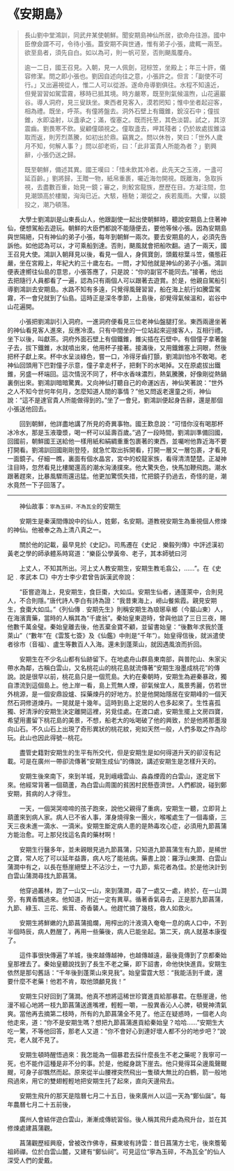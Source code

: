# 《安期島》

> 長山劉中堂鴻訓，同武弁某使朝鮮。聞安期島神仙所居，欲命舟往游。國中臣僚僉謂不可，令待小張。蓋安期不與世通，惟有弟子小張，歲輒一兩至。欲至島者，須先自白。如以為可，則一帆可至，否則颶風覆舟。
>
> 逾一二日，國王召見。入朝，見一人佩劍，冠棕笠，坐殿上；年三十許，儀容修潔。問之即小張也。劉因自述向往之意，小張許之。但言：「副使不可行。」又出遍視從人，惟二人可以從游。遂命舟導劉俱往。水程不知遠近，但覺習習如駕雲霧，移時已抵其境。時方嚴寒，既至則氣候溫煦，山花遍巖谷。導人洞府，見三叟趺坐。東西者見客入，漠若罔知；惟中坐者起迎客，相為禮。既坐，呼茶。有僮將盤去。洞外石壁上有鐵錐，銳沒石中；僮拔錐，水即溢射，以盞承之；滿，復塞之。既而托至，其色淡碧。試之，其涼震齒。劉畏寒不飲。叟顧僮頤視之。僮取盞去，呷其殘者；仍於故處拔錐溢取而返，則芳烈蒸騰，如初出於鼎。竊異之。問以休咎，笑曰：「世外人歲月不知，何解人事？」問以卻老術，曰：「此非富貴人所能為者？」劉興辭，小張仍送之歸。
>
> 既至朝鮮，備述其異。國王嘆曰：「惜未飲其冷者。此先天之玉液，一盞可延百齡。」劉將歸，王贈一物，紙帛重裹，囑近海勿開視。既離海，急取拆視，去盡數百重，始見一鏡；審之，則鮫宮龍族，歷歷在目。方凝注間，忽見潮頭高於樓閣，洶洶已近。大駭，極馳；潮從之，疾若風雨。大懼，以鏡投之，潮乃頓落。

&emsp;&emsp;大學士劉鴻訓是山東長山人，他跟副使一起出使朝鮮時，聽說安期島上住著神仙，便想駕船去遊玩。朝鮮的大臣們都說不能隨便去，要他等候小張。因為安期島與世隔絕，只有神仙的弟子小張，每年到朝鮮一兩次。要去安期島的人，必須先告訴他。如他認為可以，才可乘船到達。否則，颶風就會把船吹翻。過了一兩天，國王召見大使。鴻訓入朝拜見以後，看見一個人，身佩寶劍，頭戴棕葉斗笠，儀態莊嚴，坐在宮殿上，年紀大約三十歲左右。一問，才知他就是神仙的弟子小張。鴻訓便表達嚮往仙島的意思，小張答應了，只是說：“你的副官不能同去。”接著，他出去把隨行人員都看了一遍，認為只有兩個人可以跟著去遊賞。於是，他親自駕船引導劉鴻訓去安期島。水路不知有多遠，只覺得風聲習習，船在海上航行如騰雲駕霧，不一會兒就到了仙島。這時正是深冬季節，上島後，卻覺得氣候溫和，岩谷中山花遍開。

&emsp;&emsp;小張把劉鴻訓引入洞府。一進洞府便看見三位老神仙盤腿打坐。東西兩邊坐著的神仙看見客人進來，反應冷漠。只有中間坐的一位站起來迎接客人，互相行禮。坐下以後，叫獻茶。洞府外面石壁上有個鐵錐，錐尖插在石壁中。有個僮子拿著盤子去，拔下鐵錐，水就噴出來，他用杯子接著。接滿後，又用鐵錐塞上洞眼，然後把杯子獻上來。杯中水呈淡綠色，嘗一口，冷得牙齒打顫，劉鴻訓怕冷不敢喝。老神仙回頭用下巴對僮子示意，僮子拿走杯子，把剩下的水喝掉。又在原處拔出鐵錐，另盛一杯端回。這次情況不同了，杯中水香味濃烈，熱氣騰騰，好像剛從熱鍋裏倒出來。劉鴻訓暗暗驚異。又向神仙打聽自己的命運凶吉，神仙笑著說：“世外之人不知今世何年何月，怎麼知道人間的事情？”他又問返老還童之術，神仙說：“這不是達官貴人所能做得到的。”坐了一會兒，劉鴻訓便起身告辭，還是那個小張送他回去。

&emsp;&emsp;回到朝鮮，他詳盡地講了所見的奇異事物。國王歎息說：“可惜你沒有喝那杯冰冷水，那是玉液瓊漿，喝一杯可以延壽百歲。”過了一段時間，劉鴻訓準備回國，回國前，朝鮮國王送給他一樣用紙和絹綢重重包裹著的東西，並囑咐他靠近海不要打開看。劉鴻訓回國剛剛登陸，就急忙取出拆開看，打開一層又一層包裹，才看見一面鏡子。仔細一瞧，裏面有個水晶宮，宮中的蛟龍家族，看得清清楚楚。正凝神注目時，忽然看見比樓閣還高的潮水洶湧撲來。他大驚失色，快馬加鞭飛跑。潮水跟著趕來，比暴風驟雨還迅猛。他更加驚慌失措，忙把鏡子扔過去，奇怪的是，潮水竟然一下子回落了。

---

&emsp;&emsp;神仙故事：`寧為玉碎，不為瓦全`的安期生

&emsp;&emsp;安期生是秦漢間傳說中的仙人，姓鄭，名安期。道教視安期生為重視個人修煉的神仙。他被奉之為上清八真之一。

&emsp;&emsp;關於他的記載，最早見於《史記》。司馬遷在《史記﹒樂毅列傳》中評述漢初黃老之學的師承體系時寫道：“樂臣公學黃帝、老子，其本師號曰河

&emsp;&emsp;上丈人，不知其所出。河上丈人教安期生，安期生教毛翕公，……”。在《史記﹒孝武本 □》中方士李少君曾告訴漢武帝說：

&emsp;&emsp;“臣嘗遊海上，見安期生，食巨棗，大如瓜。安期生仙者，通蓬萊中，合則見人，不合則隱。”唐代詩人李白有詩為證：“我昔東海上，嶗山餐紫霞。親見安期生，食棗大如瓜。”《列仙傳﹒安期先生》則稱安期生為琅琊阜鄉（今屬山東）人，在海濱賣藥，當時的人稱其為“千歲翁”。秦始皇東遊時，曾與他談了三日三夜，賜他數千萬金璧。秦始皇離去後，他丟棄金寶不顧，並留書始皇：“後數年求我於蓬萊山”（“數年”在《雲笈七簽》及《仙鑑》中則是“千年”）。始皇得信後，就派遣使者徐市（音福）、盧生等數百人入海。還未到蓬萊山，就因遇風浪而折回。

&emsp;&emsp;安期生在不少名山都有仙跡留下。在地處舟山群島東南部，與普陀山、朱家尖帶水為鄰，古稱白雲山，又名桃花山的桃花島就流傳著“安期生潑墨成桃花”的傳說。說是很早以前，桃花島只是一個荒島。大約在秦朝時，安期生為避秦暴政，獨自漂流到這個島上。他上岸一看，島上荒無人煙，卻氣候宜人，風景秀麗，仿若世外桃源，是一個安鼎設爐、採藥煉丹的好地方。於是他開始隱居在安期峰的一個天然石洞修道煉丹。一晃就是十幾年。這時到島上定居的人也多起來了。生性喜孤獨、好清淨的安期生決定離開這裡，另覓佳處。在渡口處，安期生擺上文房四寶，希望用畫留下桃花島的美景，不想，船老大的吆喝破了他的興致，於是他將那墨潑向山石。不久山石上出現了奇形異狀的桃花紋，宛如天然一般，人們多取之作為珍玩。此山也因此得號--桃花。

&emsp;&emsp;盡管史籍對安期生的生平有所交代，但是安期生是如何得道升天的卻沒有記載。可是在廣州一帶卻流傳著“安期生成仙”的傳說，講述安期生是怎樣升天的。

&emsp;&emsp;安期生後來南下，來到羊城，見到峨峨雲山、淼淼煙霞的白雲山，遂定居下來。他經常背著一個葫蘆，為白雲山周圍的貧困村民懸壺濟世。人們都說，碰到鄭安期，貧病的人才得生。

&emsp;&emsp;一天，一個哭哭啼啼的孩子跑來，說他父親得了重病，安期生一聽，立即背上葫蘆來到病人家。病人已不省人事，渾身燒得象一團火，喉嚨處生了一個毒瘡，三天三夜未進一滴水、一滴米。安期生斷定病人患的是熱毒攻心症，必須用九節菖蒲方能治愈。可上那兒找這名貴的藥材啊！

&emsp;&emsp;安期生行醫多年，並未親眼見過九節菖蒲，只知道九節菖蒲生有九節，是稀世之寶，常人吃了可以延年益壽，病人吃了能袪病。藥書上說：羅浮山東澗、白雲山蒲澗中有之，以長在懸崖絕壁上不沾沙土，一寸九節，紫花者為佳。於是他決計到白雲山蒲澗尋找九節菖蒲。

&emsp;&emsp;他穿過叢林，跑了一山又一山，來到蒲澗，尋了一處又一處，終於，在一山澗旁，有異香飄過來。他知道，附近一定有異草。循著香氣尋去，正是那九節菖蒲，九節、綠玉、三花、紫茸、奇香襲人。他趕忙摘了幾枝，救人如救火。

&emsp;&emsp;安期生將鮮嫩的九節菖蒲搗爛，用榨出的汁液滴入奄奄一息的病人口中，不到半個時辰，病人甦醒了，再用一些藥後，病人已能坐起。第二天，病人就基本康復了。

&emsp;&emsp;這件事很快傳遍了羊城，後來越傳越神，也越傳越遠，最後竟傳到了京都秦始皇那裡去了。秦始皇聽說找到了長生不老之藥，即下詔書，命他快快進貢。安期生依然是那句舊話：“千年後到蓬萊山來見我”。始皇雷霆大怒：“我能活到千歲，還要什麼不老藥！他若不肯，取他頭顱見我！”

&emsp;&emsp;安期生只好回到了蒲澗。他真不想將這稀世珍寶進貢給那暴君。在懸崖邊，他漫不經心地將一枝九節菖蒲送進嘴裡，輕輕一嚼，一股異香沁人心脾，頓覺神清氣爽。當他再去摘第二枝時，所有的九節菖蒲全不見了。他正在疑惑時，一個老人向他走來，道：“你不是安期生嗎？想把九節菖蒲進貢給秦始皇？哈哈……”安期生大吃一驚，不等他回答，那老人又道：“你不會好心到連好壞人都不分的地步吧？”說完，老人就不見了。

&emsp;&emsp;安期生頓時醒悟過來：我怎能為一個暴君去採什麼長生不老之藥呢？我寧可一死，也不能作這種是非不分的事。於是，他縱身跳下崖去。他只覺得耳朵邊風聲颼颼，可身子卻飄然而起。原來從半山腰裡突然飛出一隻碩大無比的白鶴，箭一般地飛過來，用它的雙翅輕輕地把安期生托了起來，直向天邊飛去。

&emsp;&emsp;安期生飛升的那天是陰曆七月二十五日，後來廣州人以這一天為“鄭仙誕”。每年農曆七月二十五前後，

&emsp;&emsp;廣州人會結伴遊白雲山，漸漸成傳統習俗。後人稱其飛升處為飛升台，並在其修煉處建菖蒲觀。

&emsp;&emsp;菖蒲觀歷經興廢，曾被改作佛寺，蘇東坡有詩雲：昔日菖蒲方士宅，後來簷葡祖師禪。位於白雲山麓，又建有“鄭仙祠”。可見這位“寧為玉碎，不為瓦全”的仙人深受人們的愛戴。
